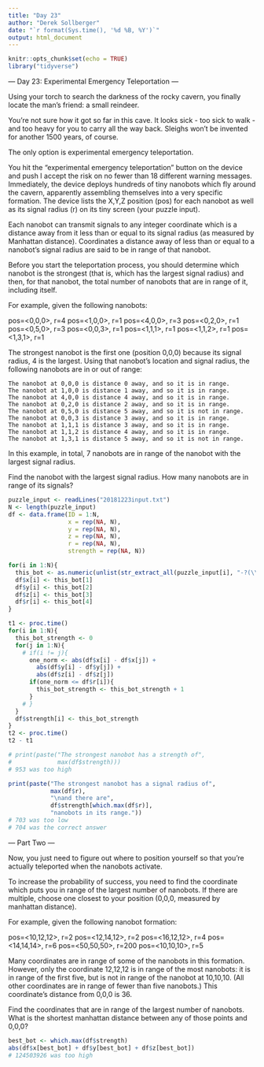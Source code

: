 ```yaml
---
title: "Day 23"
author: "Derek Sollberger"
date: "`r format(Sys.time(), '%d %B, %Y')`"
output: html_document
---
```


```r
knitr::opts_chunk$set(echo = TRUE)
library("tidyverse")
```

--- Day 23: Experimental Emergency Teleportation ---

Using your torch to search the darkness of the rocky cavern, you finally locate the man's friend: a small reindeer.

You're not sure how it got so far in this cave. It looks sick - too sick to walk - and too heavy for you to carry all the way back. Sleighs won't be invented for another 1500 years, of course.

The only option is experimental emergency teleportation.

You hit the "experimental emergency teleportation" button on the device and push I accept the risk on no fewer than 18 different warning messages. Immediately, the device deploys hundreds of tiny nanobots which fly around the cavern, apparently assembling themselves into a very specific formation. The device lists the X,Y,Z position (pos) for each nanobot as well as its signal radius (r) on its tiny screen (your puzzle input).

Each nanobot can transmit signals to any integer coordinate which is a distance away from it less than or equal to its signal radius (as measured by Manhattan distance). Coordinates a distance away of less than or equal to a nanobot's signal radius are said to be in range of that nanobot.

Before you start the teleportation process, you should determine which nanobot is the strongest (that is, which has the largest signal radius) and then, for that nanobot, the total number of nanobots that are in range of it, including itself.

For example, given the following nanobots:

pos=<0,0,0>, r=4
pos=<1,0,0>, r=1
pos=<4,0,0>, r=3
pos=<0,2,0>, r=1
pos=<0,5,0>, r=3
pos=<0,0,3>, r=1
pos=<1,1,1>, r=1
pos=<1,1,2>, r=1
pos=<1,3,1>, r=1

The strongest nanobot is the first one (position 0,0,0) because its signal radius, 4 is the largest. Using that nanobot's location and signal radius, the following nanobots are in or out of range:

    The nanobot at 0,0,0 is distance 0 away, and so it is in range.
    The nanobot at 1,0,0 is distance 1 away, and so it is in range.
    The nanobot at 4,0,0 is distance 4 away, and so it is in range.
    The nanobot at 0,2,0 is distance 2 away, and so it is in range.
    The nanobot at 0,5,0 is distance 5 away, and so it is not in range.
    The nanobot at 0,0,3 is distance 3 away, and so it is in range.
    The nanobot at 1,1,1 is distance 3 away, and so it is in range.
    The nanobot at 1,1,2 is distance 4 away, and so it is in range.
    The nanobot at 1,3,1 is distance 5 away, and so it is not in range.

In this example, in total, 7 nanobots are in range of the nanobot with the largest signal radius.

Find the nanobot with the largest signal radius. How many nanobots are in range of its signals?

```r
puzzle_input <- readLines("20181223input.txt")
N <- length(puzzle_input)
df <- data.frame(ID = 1:N,
                 x = rep(NA, N),
                 y = rep(NA, N),
                 z = rep(NA, N),
                 r = rep(NA, N),
                 strength = rep(NA, N))

for(i in 1:N){
  this_bot <- as.numeric(unlist(str_extract_all(puzzle_input[i], "-?(\\d+)")))
  df$x[i] <- this_bot[1]
  df$y[i] <- this_bot[2]
  df$z[i] <- this_bot[3]
  df$r[i] <- this_bot[4]
}
```

```r
t1 <- proc.time()
for(i in 1:N){
  this_bot_strength <- 0
  for(j in 1:N){
    # if(i != j){
      one_norm <- abs(df$x[i] - df$x[j]) + 
        abs(df$y[i] - df$y[j]) + 
        abs(df$z[i] - df$z[j])
      if(one_norm <= df$r[i]){
        this_bot_strength <- this_bot_strength + 1
      }
    # }
  }
  df$strength[i] <- this_bot_strength
}
t2 <- proc.time()
t2 - t1
```

```r
# print(paste("The strongest nanobot has a strength of",
#             max(df$strength)))
# 953 was too high

print(paste("The strongest nanobot has a signal radius of",
            max(df$r),
            "\nand there are",
            df$strength[which.max(df$r)],
            "nanobots in its range."))
# 703 was too low
# 704 was the correct answer
```
--- Part Two ---

Now, you just need to figure out where to position yourself so that you're actually teleported when the nanobots activate.

To increase the probability of success, you need to find the coordinate which puts you in range of the largest number of nanobots. If there are multiple, choose one closest to your position (0,0,0, measured by manhattan distance).

For example, given the following nanobot formation:

pos=<10,12,12>, r=2
pos=<12,14,12>, r=2
pos=<16,12,12>, r=4
pos=<14,14,14>, r=6
pos=<50,50,50>, r=200
pos=<10,10,10>, r=5

Many coordinates are in range of some of the nanobots in this formation. However, only the coordinate 12,12,12 is in range of the most nanobots: it is in range of the first five, but is not in range of the nanobot at 10,10,10. (All other coordinates are in range of fewer than five nanobots.) This coordinate's distance from 0,0,0 is 36.

Find the coordinates that are in range of the largest number of nanobots. What is the shortest manhattan distance between any of those points and 0,0,0?

```r
best_bot <- which.max(df$strength)
abs(df$x[best_bot] + df$y[best_bot] + df$z[best_bot])
# 124503926 was too high
```
